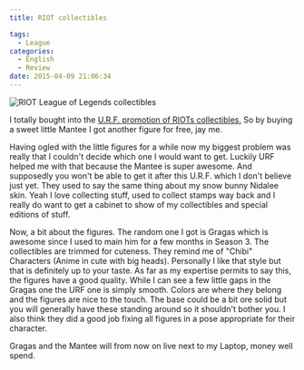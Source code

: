 ```yaml
---
title: RIOT collectibles

tags:
  - League
categories:
  - English
  - Review
date: 2015-04-09 21:06:34
---
```


![RIOT League of Legends collectibles](/images/league/collectibles1.jpg)

I totally bought into the [U.R.F. promotion of RIOTs collectibles.](https://euw.merch.riotgames.com/en/collectibles/figures/urf-figure.html) So by buying a sweet little Mantee I got another figure for free, jay me.

Having ogled with the little figures for a while now my biggest problem was really that I couldn't decide which one I would want to get. Luckily URF helped me with that because the Mantee is super awesome. And supposedly you won't be able to get it after this U.R.F. which I don't believe just yet. They used to say the same thing about my snow bunny Nidalee skin. Yeah I love collecting stuff, used to collect stamps way back and I really do want to get a cabinet to show of my collectibles and special editions of stuff.

Now, a bit about the figures. The random one I got is Gragas which is awesome since I used to main him for a few months in Season 3\. The collectibles are trimmed for cuteness. They remind me of "Chibi" Characters (Anime in cute with big heads). Personally I like that style but that is definitely up to your taste. As far as my expertise permits to say this, the figures have a good quality. While I can see a few little gaps in the Gragas one the URF one is simply smooth. Colors are where they belong and the figures are nice to the touch. The base could be a bit ore solid but you will generally have these standing around so it shouldn't bother you. I also think they did a good job fixing all figures in a pose appropriate for their character.

Gragas and the Mantee will from now on live next to my Laptop, money well spend.
